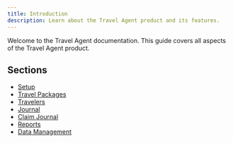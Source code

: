 ```yaml
---
title: Introduction
description: Learn about the Travel Agent product and its features.
---
```


<InlineTOC items={toc} className='mb-8' />


Welcome to the Travel Agent documentation. This guide covers all aspects of the Travel Agent product.

## Sections

- [Setup](./setup)
- [Travel Packages](./travel-packages)
- [Travelers](./travelers)
- [Journal](./journal)
- [Claim Journal](./claim-journal)
- [Reports](./reports)
- [Data Management](./data-management)
